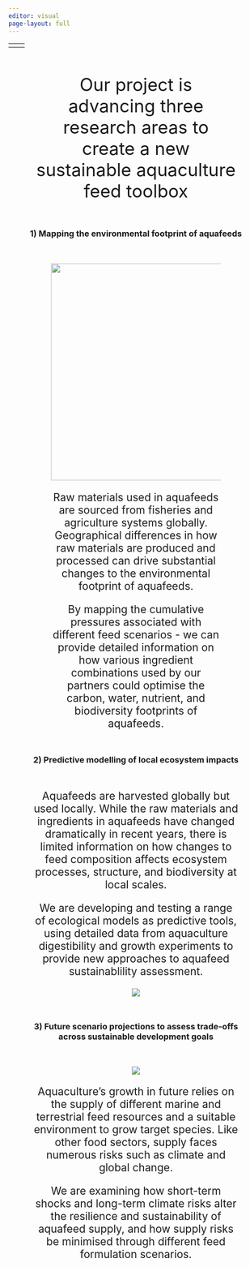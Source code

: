 ```yaml
---
editor: visual
page-layout: full
---
```


|     |     |
|-----|-----|
|     |     |

::: {style="text-align: center;  margin: 1.5em; font-size: 2.5em; font-color: black"}
Our project is advancing three research areas to create a new sustainable aquaculture feed toolbox
:::

::: {style="text-align: center;  margin: 2.5em"}
### 1) Mapping the environmental footprint of aquafeeds

::: {layout-ncol="2" style="text-align: center;  margin: 3.5em"}
![](photos/stock_images/feed_footprint_global.jpg){width="428"}

::: {.text style="font-size: 1.5em"}

Raw materials used in aquafeeds are sourced from fisheries and agriculture systems globally. Geographical differences in how raw materials are produced and processed can drive substantial changes to the environmental footprint of aquafeeds.

By mapping the cumulative pressures associated with different feed scenarios - we can provide detailed information on how various ingredient combinations used by our partners could optimise the carbon, water, nutrient, and biodiversity footprints of aquafeeds.
:::
:::
:::

### 2) Predictive modelling of local ecosystem impacts {style="text-align: center;  margin: 2.5em"}

::: {layout-ncol="2" style="text-align: center;  margin: 3.5em"}
::: {style="font-size: 1.5em"}

Aquafeeds are harvested globally but used locally. While the raw materials and ingredients in aquafeeds have changed dramatically in recent years, there is limited information on how changes to feed composition affects ecosystem processes, structure, and biodiversity at local scales.

We are developing and testing a range of ecological models as predictive tools, using detailed data from aquaculture digestibility and growth experiments to provide new approaches to aquafeed sustainablility assessment.
:::

![](photos/stock_images/aquapens_pollution.jpg)
:::

### 3) Future scenario projections to assess trade-offs across sustainable development goals {style="text-align: center;  margin: 2.5em"}

::: {layout-ncol="2" style="text-align: center;  margin: 3.5em"}
![](photos/stock_images/feed_sdgs.jpg)

::: {style="font-size: 1.5em"}
Aquaculture's growth in future relies on the supply of different marine and terrestrial feed resources and a suitable environment to grow target species. Like other food sectors, supply faces numerous risks such as climate and global change.

We are examining how short-term shocks and long-term climate risks alter the resilience and sustainability of aquafeed supply, and how supply risks be minimised through different feed formulation scenarios.
:::
:::
